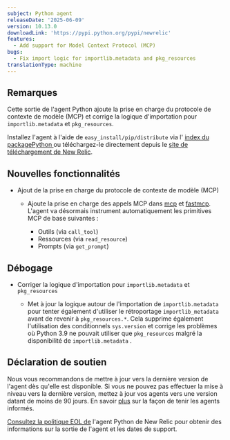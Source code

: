 ```yaml
---
subject: Python agent
releaseDate: '2025-06-09'
version: 10.13.0
downloadLink: 'https://pypi.python.org/pypi/newrelic'
features:
  - Add support for Model Context Protocol (MCP)
bugs:
  - Fix import logic for importlib.metadata and pkg_resources
translationType: machine
---
```


## Remarques

Cette sortie de l&apos;agent Python ajoute la prise en charge du protocole de contexte de modèle (MCP) et corrige la logique d&apos;importation pour `importlib.metadata` et `pkg_resources`.

Installez l&apos;agent à l&apos;aide de `easy_install/pip/distribute` via l&apos; [index du packagePython ](https://pypi.python.org/pypi/newrelic)ou téléchargez-le directement depuis le [site de téléchargement de New Relic](https://download.newrelic.com/python_agent/release).

## Nouvelles fonctionnalités

* Ajout de la prise en charge du protocole de contexte de modèle (MCP)

  * Ajoute la prise en charge des appels MCP dans [mcp](https://pypi.org/project/mcp/) et [fastmcp](https://pypi.org/project/fastmcp/). L&apos;agent va désormais instrument automatiquement les primitives MCP de base suivantes :

    * Outils (via `call_tool`)
    * Ressources (via `read_resource`)
    * Prompts (via `get_prompt`)

## Débogage

* Corriger la logique d&apos;importation pour `importlib.metadata` et `pkg_resources`

  * Met à jour la logique autour de l&apos;importation de `importlib.metadata` pour tenter également d&apos;utiliser le rétroportage `importlib_metadata` avant de revenir à `pkg_resources.*`. Cela supprime également l&apos;utilisation des conditionnels `sys.version` et corrige les problèmes où Python 3.9 ne pouvait utiliser que `pkg_resources` malgré la disponibilité de `importlib.metadata` .

## Déclaration de soutien

Nous vous recommandons de mettre à jour vers la dernière version de l&apos;agent dès qu&apos;elle est disponible. Si vous ne pouvez pas effectuer la mise à niveau vers la dernière version, mettez à jour vos agents vers une version datant de moins de 90 jours. En savoir [plus](/docs/new-relic-solutions/new-relic-one/install-configure/update-new-relic-agent/) sur la façon de tenir les agents informés.

[Consultez la politique EOL de](/docs/apm/agents/python-agent/getting-started/python-agent-eol-policy/) l&apos;agent Python de New Relic pour obtenir des informations sur la sortie de l&apos;agent et les dates de support.